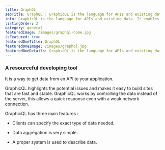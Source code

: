 ```yaml
---
title: GraphQL
seoTitle: GraphQL | GraphicQL is the language for APIs and existing data.
info: GraphicQL is the language for APIs and existing data. It enables you with the knowledge there is to run your website, app, or database properly.
listingOrder: 2
category: general
featuredImage: /images/graphql-home.jpg
isFeatured: true
featuredOneTitle: GraphQL
featuredOneImage: /images/graphql.jpg
featuredOneDetails: GraphicQL is the language for APIs and existing data. It enables you with the knowledge there is to run your website, app, or database properly.
---
```


### A resourceful developing tool

It is a way to get data from an API to your application.

GraphicQL highlights the potential issues and makes it easy to build sites that are fast and stable. GraphicQL works by controlling the data instead of the server, this allows a quick response even with a weak network connection.

GraphicQL has three main features :

- Clients can specify the exact type of data needed.

- Data aggregation is very simple.

- A proper system is used to describe data.
